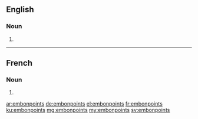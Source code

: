 ==English==

===Noun===
{{head|en|plural}}

# {{plural of|embonpoint|lang=en}}

----

==French==

===Noun===
{{head|fr|plural|g=?}}

# {{plural of|embonpoint|lang=fr}}

[[ar:embonpoints]]
[[de:embonpoints]]
[[el:embonpoints]]
[[fr:embonpoints]]
[[ku:embonpoints]]
[[mg:embonpoints]]
[[my:embonpoints]]
[[sv:embonpoints]]